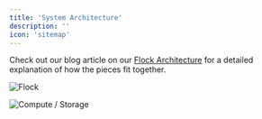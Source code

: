 ```yaml
---
title: 'System Architecture'
description: ''
icon: 'sitemap'
---
```


Check out our blog article on our [Flock Architecture](https://www.chakra.dev/writing/flock-architecture#flock-architecture) for a detailed explanation of how the pieces fit together.

<img
  src='https://cdn.prod.website-files.com/674004db86b69c586d160bea/67af7a421269b73894557d13_flock2.png'
  alt='Flock'
/>

<img
  src='https://cdn.prod.website-files.com/674004db86b69c586d160bea/67af79b8e241076b7c37f005_duck2.png'
  alt='Compute / Storage'
/>
